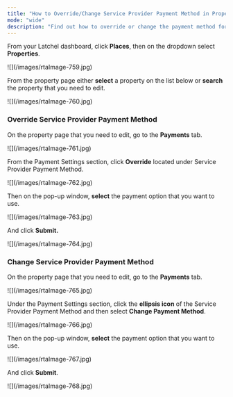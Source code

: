 ```yaml
---
title: "How to Override/Change Service Provider Payment Method in Property"
mode: "wide"
description: "Find out how to override or change the payment method for a specific property to ensure your Service Providers are paid correctly."
---
```


From your Latchel dashboard, click **Places**, then on the dropdown select **Properties**.

<Frame>
  ![](/images/rtaImage-759.jpg)
</Frame>

From the property page either **select** a property on the list below or **search** the property that you need to edit.

<Frame>
  ![](/images/rtaImage-760.jpg)
</Frame>

### **Override Service Provider Payment Method**

On the property page that you need to edit, go to the **Payments** tab.

<Frame>
  ![](/images/rtaImage-761.jpg)
</Frame>

From the Payment Settings section, click **Override** located under Service Provider Payment Method.

<Frame>
  ![](/images/rtaImage-762.jpg)
</Frame>

Then on the pop-up window, **select** the payment option that you want to use.

<Frame>
  ![](/images/rtaImage-763.jpg)
</Frame>

And click **Submit.**

<Frame>
  ![](/images/rtaImage-764.jpg)
</Frame>

### **Change Service Provider Payment Method**

On the property page that you need to edit, go to the **Payments** tab.

<Frame>
  ![](/images/rtaImage-765.jpg)
</Frame>

Under the Payment Settings section, click the **ellipsis icon** of the Service Provider Payment Method and then select **Change Payment Method**.

<Frame>
  ![](/images/rtaImage-766.jpg)
</Frame>

Then on the pop-up window, **select** the payment option that you want to use.

<Frame>
  ![](/images/rtaImage-767.jpg)
</Frame>

And click **Submit**.

<Frame>
  ![](/images/rtaImage-768.jpg)
</Frame>